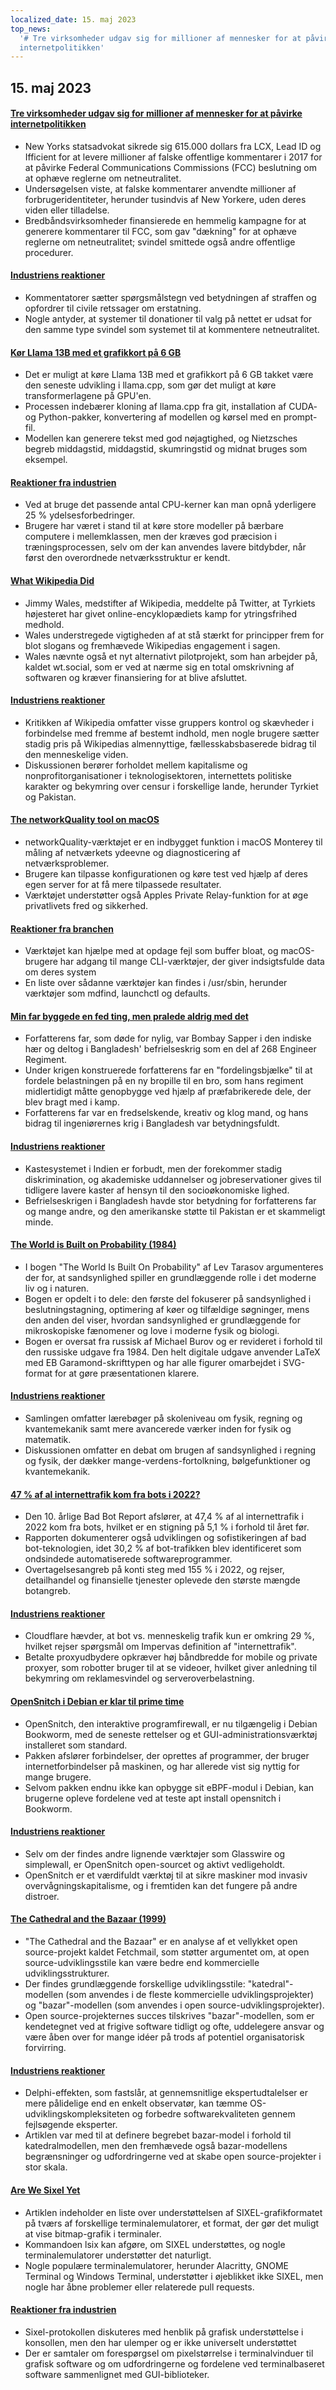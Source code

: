 ```yaml
---
localized_date: 15. maj 2023
top_news:
  '# Tre virksomheder udgav sig for millioner af mennesker for at påvirke
  internetpolitikken'
---
```




<CallToAction />

<Steps>

## 15. maj 2023

#### [Tre virksomheder udgav sig for millioner af mennesker for at påvirke internetpolitikken](https://ag.ny.gov/press-release/2023/attorney-general-james-secures-615000-companies-supplied-fake-comments-influence)

- New Yorks statsadvokat sikrede sig 615.000 dollars fra LCX, Lead ID og Ifficient for at levere millioner af falske offentlige kommentarer i 2017 for at påvirke Federal Communications Commissions (FCC) beslutning om at ophæve reglerne om netneutralitet.
- Undersøgelsen viste, at falske kommentarer anvendte millioner af forbrugeridentiteter, herunder tusindvis af New Yorkere, uden deres viden eller tilladelse.
- Bredbåndsvirksomheder finansierede en hemmelig kampagne for at generere kommentarer til FCC, som gav "dækning" for at ophæve reglerne om netneutralitet; svindel smittede også andre offentlige procedurer.

#### [Industriens reaktioner](http://news.ycombinator.com/item?id=35934504)

- Kommentatorer sætter spørgsmålstegn ved betydningen af straffen og opfordrer til civile retssager om erstatning.
- Nogle antyder, at systemer til donationer til valg på nettet er udsat for den samme type svindel som systemet til at kommentere netneutralitet.

#### [Kør Llama 13B med et grafikkort på 6 GB](https://gist.github.com/rain-1/8cc12b4b334052a21af8029aa9c4fafc)

- Det er muligt at køre Llama 13B med et grafikkort på 6 GB takket være den seneste udvikling i llama.cpp, som gør det muligt at køre transformerlagene på GPU'en.
- Processen indebærer kloning af llama.cpp fra git, installation af CUDA- og Python-pakker, konvertering af modellen og kørsel med en prompt-fil.
- Modellen kan generere tekst med god nøjagtighed, og Nietzsches begreb middagstid, middagstid, skumringstid og midnat bruges som eksempel.

#### [Reaktioner fra industrien](http://news.ycombinator.com/item?id=35937505)

- Ved at bruge det passende antal CPU-kerner kan man opnå yderligere 25 % ydelsesforbedringer.
- Brugere har været i stand til at køre store modeller på bærbare computere i mellemklassen, men der kræves god præcision i træningsprocessen, selv om der kan anvendes lavere bitdybder, når først den overordnede netværksstruktur er kendt.

#### [What Wikipedia Did](https://twitter.com/jimmy_wales/status/1657494022741426180)

- Jimmy Wales, medstifter af Wikipedia, meddelte på Twitter, at Tyrkiets højesteret har givet online-encyklopædiets kamp for ytringsfrihed medhold.
- Wales understregede vigtigheden af at stå stærkt for principper frem for blot slogans og fremhævede Wikipedias engagement i sagen.
- Wales nævnte også et nyt alternativt pilotprojekt, som han arbejder på, kaldet wt.social, som er ved at nærme sig en total omskrivning af softwaren og kræver finansiering for at blive afsluttet.

#### [Industriens reaktioner](http://news.ycombinator.com/item?id=35935714)

- Kritikken af Wikipedia omfatter visse gruppers kontrol og skævheder i forbindelse med fremme af bestemt indhold, men nogle brugere sætter stadig pris på Wikipedias almennyttige, fællesskabsbaserede bidrag til den menneskelige viden.
- Diskussionen berører forholdet mellem kapitalisme og nonprofitorganisationer i teknologisektoren, internettets politiske karakter og bekymring over censur i forskellige lande, herunder Tyrkiet og Pakistan.

#### [The networkQuality tool on macOS](https://cyberhost.uk/the-hidden-macos-speedtest-tool-networkquality/)

- networkQuality-værktøjet er en indbygget funktion i macOS Monterey til måling af netværkets ydeevne og diagnosticering af netværksproblemer.
- Brugere kan tilpasse konfigurationen og køre test ved hjælp af deres egen server for at få mere tilpassede resultater.
- Værktøjet understøtter også Apples Private Relay-funktion for at øge privatlivets fred og sikkerhed.

#### [Reaktioner fra branchen](http://news.ycombinator.com/item?id=35936999)

- Værktøjet kan hjælpe med at opdage fejl som buffer bloat, og macOS-brugere har adgang til mange CLI-værktøjer, der giver indsigtsfulde data om deres system
- En liste over sådanne værktøjer kan findes i /usr/sbin, herunder værktøjer som mdfind, launchctl og defaults.

#### [Min far byggede en fed ting, men pralede aldrig med det](https://robotsinplainenglish.com/e/2023-04-23-aaba-obit.html)

- Forfatterens far, som døde for nylig, var Bombay Sapper i den indiske hær og deltog i Bangladesh' befrielseskrig som en del af 268 Engineer Regiment.
- Under krigen konstruerede forfatterens far en "fordelingsbjælke" til at fordele belastningen på en ny bropille til en bro, som hans regiment midlertidigt måtte genopbygge ved hjælp af præfabrikerede dele, der blev bragt med i kamp.
- Forfatterens far var en fredselskende, kreativ og klog mand, og hans bidrag til ingeniørernes krig i Bangladesh var betydningsfuldt.

#### [Industriens reaktioner](http://news.ycombinator.com/item?id=35934903)

- Kastesystemet i Indien er forbudt, men der forekommer stadig diskrimination, og akademiske uddannelser og jobreservationer gives til tidligere lavere kaster af hensyn til den socioøkonomiske lighed.
- Befrielseskrigen i Bangladesh havde stor betydning for forfatterens far og mange andre, og den amerikanske støtte til Pakistan er et skammeligt minde.

#### [The World is Built on Probability (1984)](https://archive.org/details/lev-tarasov-the-world-is-built-on-probability-mir-2023)

- I bogen "The World Is Built On Probability" af Lev Tarasov argumenteres der for, at sandsynlighed spiller en grundlæggende rolle i det moderne liv og i naturen.
- Bogen er opdelt i to dele: den første del fokuserer på sandsynlighed i beslutningstagning, optimering af køer og tilfældige søgninger, mens den anden del viser, hvordan sandsynlighed er grundlæggende for mikroskopiske fænomener og love i moderne fysik og biologi.
- Bogen er oversat fra russisk af Michael Burov og er revideret i forhold til den russiske udgave fra 1984. Den helt digitale udgave anvender LaTeX med EB Garamond-skrifttypen og har alle figurer omarbejdet i SVG-format for at gøre præsentationen klarere.

#### [Industriens reaktioner](http://news.ycombinator.com/item?id=35937375)

- Samlingen omfatter lærebøger på skoleniveau om fysik, regning og kvantemekanik samt mere avancerede værker inden for fysik og matematik.
- Diskussionen omfatter en debat om brugen af sandsynlighed i regning og fysik, der dækker mange-verdens-fortolkning, bølgefunktioner og kvantemekanik.

#### [47 % af al internettrafik kom fra bots i 2022?](https://www.securitymagazine.com/articles/99339-47-of-all-internet-traffic-came-from-bots-in-2022)

- Den 10. årlige Bad Bot Report afslører, at 47,4 % af al internettrafik i 2022 kom fra bots, hvilket er en stigning på 5,1 % i forhold til året før.
- Rapporten dokumenterer også udviklingen og sofistikeringen af bad bot-teknologien, idet 30,2 % af bot-trafikken blev identificeret som ondsindede automatiserede softwareprogrammer.
- Overtagelsesangreb på konti steg med 155 % i 2022, og rejser, detailhandel og finansielle tjenester oplevede den største mængde botangreb.

#### [Industriens reaktioner](http://news.ycombinator.com/item?id=35938433)

- Cloudflare hævder, at bot vs. menneskelig trafik kun er omkring 29 %, hvilket rejser spørgsmål om Impervas definition af "internettrafik".
- Betalte proxyudbydere opkræver høj båndbredde for mobile og private proxyer, som robotter bruger til at se videoer, hvilket giver anledning til bekymring om reklamesvindel og serveroverbelastning.

#### [OpenSnitch i Debian er klar til prime time](https://people.skolelinux.org/pere/blog/OpenSnitch_in_Debian_ready_for_prime_time.html)

- OpenSnitch, den interaktive programfirewall, er nu tilgængelig i Debian Bookworm, med de seneste rettelser og et GUI-administrationsværktøj installeret som standard.
- Pakken afslører forbindelser, der oprettes af programmer, der bruger internetforbindelser på maskinen, og har allerede vist sig nyttig for mange brugere.
- Selvom pakken endnu ikke kan opbygge sit eBPF-modul i Debian, kan brugerne opleve fordelene ved at teste apt install opensnitch i Bookworm.

#### [Industriens reaktioner](http://news.ycombinator.com/item?id=35936044)

- Selv om der findes andre lignende værktøjer som Glasswire og simplewall, er OpenSnitch open-sourcet og aktivt vedligeholdt.
- OpenSnitch er et værdifuldt værktøj til at sikre maskiner mod invasiv overvågningskapitalisme, og i fremtiden kan det fungere på andre distroer.

#### [The Cathedral and the Bazaar (1999)](http://www.catb.org/~esr/writings/cathedral-bazaar/cathedral-bazaar/cathedral-bazaar/)

- "The Cathedral and the Bazaar" er en analyse af et vellykket open source-projekt kaldet Fetchmail, som støtter argumentet om, at open source-udviklingsstile kan være bedre end kommercielle udviklingsstrukturer.
- Der findes grundlæggende forskellige udviklingsstile: "katedral"-modellen (som anvendes i de fleste kommercielle udviklingsprojekter) og "bazar"-modellen (som anvendes i open source-udviklingsprojekter).
- Open source-projekternes succes tilskrives "bazar"-modellen, som er kendetegnet ved at frigive software tidligt og ofte, uddelegere ansvar og være åben over for mange idéer på trods af potentiel organisatorisk forvirring.

#### [Industriens reaktioner](http://news.ycombinator.com/item?id=35939383)

- Delphi-effekten, som fastslår, at gennemsnitlige ekspertudtalelser er mere pålidelige end en enkelt observatør, kan tæmme OS-udviklingskompleksiteten og forbedre softwarekvaliteten gennem fejlsøgende eksperter.
- Artiklen var med til at definere begrebet bazar-model i forhold til katedralmodellen, men den fremhævede også bazar-modellens begrænsninger og udfordringerne ved at skabe open source-projekter i stor skala.

#### [Are We Sixel Yet](https://www.arewesixelyet.com/)

- Artiklen indeholder en liste over understøttelsen af SIXEL-grafikformatet på tværs af forskellige terminalemulatorer, et format, der gør det muligt at vise bitmap-grafik i terminaler.
- Kommandoen lsix kan afgøre, om SIXEL understøttes, og nogle terminalemulatorer understøtter det naturligt.
- Nogle populære terminalemulatorer, herunder Alacritty, GNOME Terminal og Windows Terminal, understøtter i øjeblikket ikke SIXEL, men nogle har åbne problemer eller relaterede pull requests.

#### [Reaktioner fra industrien](http://news.ycombinator.com/item?id=35936331)

- Sixel-protokollen diskuteres med henblik på grafisk understøttelse i konsollen, men den har ulemper og er ikke universelt understøttet
- Der er samtaler om forespørgsel om pixelstørrelse i terminalvinduer til grafisk software og om udfordringerne og fordelene ved terminalbaseret software sammenlignet med GUI-biblioteker.

</Steps>
